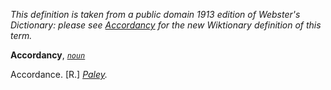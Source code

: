''This definition is taken from a public domain 1913 edition of Webster's Dictionary: please see [[Accordancy]] for the new Wiktionary definition of this term.''

'''Accordancy''', ''<code>[[noun (part of speech)|noun]]</code>''

Accordance. [R.] ''[[Paley (source)|Paley]].''